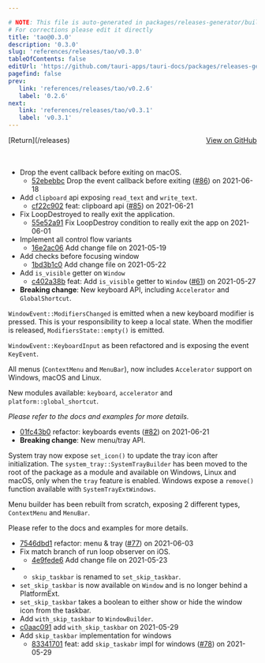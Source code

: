 ```yaml
---

# NOTE: This file is auto-generated in packages/releases-generator/build.ts
# For corrections please edit it directly
title: 'tao@0.3.0'
description: '0.3.0'
slug: 'references/releases/tao/v0.3.0'
tableOfContents: false
editUrl: 'https://github.com/tauri-apps/tauri-docs/packages/releases-generator/build.ts'
pagefind: false
prev:
   link: 'references/releases/tao/v0.2.6'
   label: '0.2.6'
next:
   link: 'references/releases/tao/v0.3.1'
   label: 'v0.3.1'
---
```


			

<ReleaseSidebar slug="references/releases/tao"  packageName="tao" />

<div style="margin-bottom:3rem; display: flex; justify-content: space-between; align-items: center"><span>[Return](/releases)</span><span><a href="https://github.com/tauri-apps/tao/releases/tag/tao-v0.3.0">View on GitHub</a></span></div>

- Drop the event callback before exiting on macOS.
  - [52ebebbc](https://github.com/tauri-apps/tao/commit/52ebebbc5cc2913bb4b50ea7743e9f6be21e6657) Drop the event callback before exiting ([#86](https://github.com/tauri-apps/tao/pull/86)) on 2021-06-18
- Add `clipboard` api exposing `read_text` and `write_text`.
  - [cf22c902](https://github.com/tauri-apps/tao/commit/cf22c902d4c961be0f6cfba6a8c865e11073b027) feat: clipboard api ([#85](https://github.com/tauri-apps/tao/pull/85)) on 2021-06-21
- Fix LoopDestroyed to really exit the application.
  - [55e52a91](https://github.com/tauri-apps/tao/commit/55e52a9149adf37131e365fa667a97f9a24f1e4f) Fix LoopDestroy condition to really exit the app on 2021-06-01
- Implement all control flow variants
  - [16e2ac06](https://github.com/tauri-apps/tao/commit/16e2ac06c2f0c180a17fb8021005dec51a57af49) Add change file on 2021-05-19
- Add checks before focusing window
  - [1bd3b1c0](https://github.com/tauri-apps/tao/commit/1bd3b1c0fbdbf4e8a9bfade34a7e217f26114859) Add change file on 2021-05-22
- Add `is_visible` getter on `Window`
  - [c402a38b](https://github.com/tauri-apps/tao/commit/c402a38b1bbf240f4d2553c3f2b4edf86f03c270) feat: Add `is_visible` getter to `Window` ([#61](https://github.com/tauri-apps/tao/pull/61)) on 2021-05-27
- **Breaking change**: New keyboard API, including `Accelerator` and `GlobalShortcut`.

`WindowEvent::ModifiersChanged` is emitted when a new keyboard modifier is pressed. This is your responsibility to keep a local state. When the modifier is released, `ModifiersState::empty()` is emitted.

`WindowEvent::KeyboardInput` as been refactored and is exposing the event `KeyEvent`.

All menus (`ContextMenu` and `MenuBar`), now includes `Accelerator` support on Windows, macOS and Linux.

New modules available: `keyboard`, `accelerator` and `platform::global_shortcut`.

*Please refer to the docs and examples for more details.*

- [01fc43b0](https://github.com/tauri-apps/tao/commit/01fc43b05ea41463d512c0e3497971edc543ac9d) refactor: keyboards events ([#82](https://github.com/tauri-apps/tao/pull/82)) on 2021-06-21
- **Breaking change**: New menu/tray API.

System tray now expose `set_icon()` to update the tray icon after initialization. The `system_tray::SystemTrayBuilder` has been moved to the root of the package as a module and available on Windows, Linux and macOS, only when the `tray` feature is enabled. Windows expose a `remove()` function available with `SystemTrayExtWindows`.

Menu builder has been rebuilt from scratch, exposing 2 different types, `ContextMenu` and `MenuBar`.

Please refer to the docs and examples for more details.

- [7546dbd1](https://github.com/tauri-apps/tao/commit/7546dbd157b5387249337c5166849e2868c0ab7c) refactor: menu &amp; tray ([#77](https://github.com/tauri-apps/tao/pull/77)) on 2021-06-03
- Fix match branch of run loop observer on iOS.
  - [4e9fede6](https://github.com/tauri-apps/tao/commit/4e9fede6b63d4cf60ea0a6b974a61a00bd2b47df) Add change file on 2021-05-23
- - `skip_taskbar` is renamed to `set_skip_taskbar`.
- `set_skip_taskbar` is now available on `Window` and is no longer behind a PlatformExt.
- `set_skip_taskbar` takes a boolean to either show or hide the window icon from the taskbar.
- Add `with_skip_taskbar` to `WindowBuilder`.
- [c0aac091](https://github.com/tauri-apps/tao/commit/c0aac0911e77b8b0b709d20fa9d1a3297b38e7ee) add `with_skip_taskbar` on 2021-05-29
- Add `skip_taskbar` implementation for windows
  - [83341701](https://github.com/tauri-apps/tao/commit/83341701843122f57139cf7583db345385b81d3c) feat: add `skip_taskabr` impl for windows ([#78](https://github.com/tauri-apps/tao/pull/78)) on 2021-05-29

